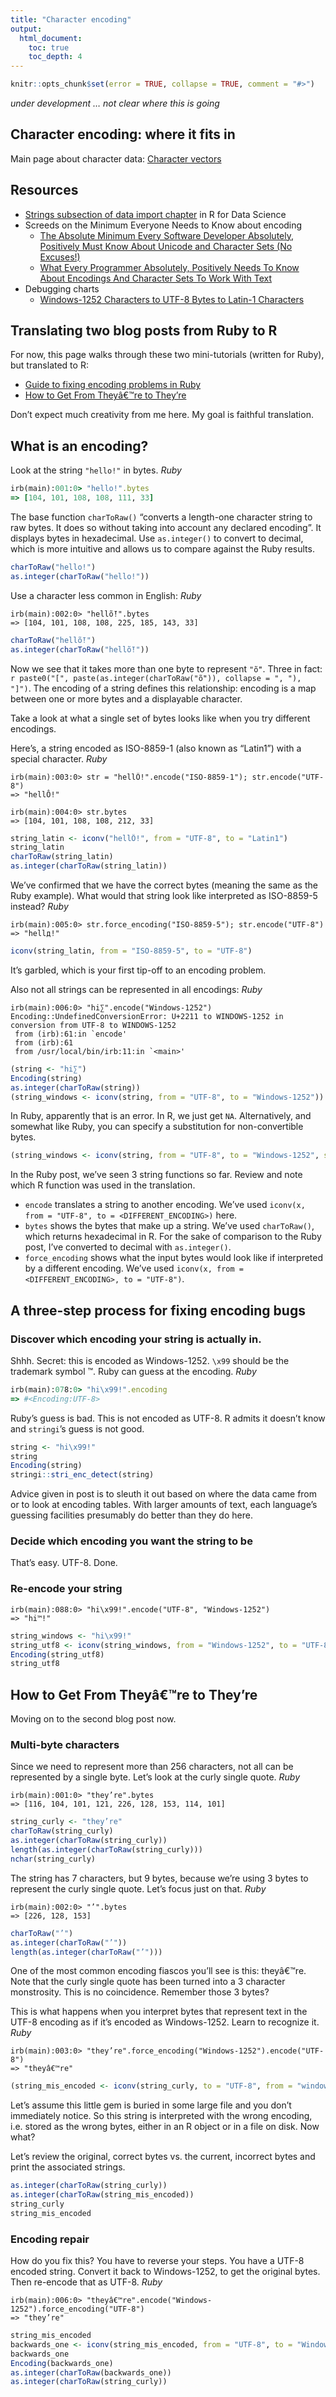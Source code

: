 ```yaml
---
title: "Character encoding"
output:
  html_document:
    toc: true
    toc_depth: 4
---
```


```r
knitr::opts_chunk$set(error = TRUE, collapse = TRUE, comment = "#>")
```

*under development ... not clear where this is going*

## Character encoding: where it fits in

Main page about character data: [Character vectors](block028_character-data.html)

## Resources

  * [Strings subsection of data import chapter](http://r4ds.had.co.nz/data-import.html#readr-strings) in R for Data Science
  * Screeds on the Minimum Everyone Needs to Know about encoding
    - [The Absolute Minimum Every Software Developer Absolutely, Positively Must Know About Unicode and Character Sets (No Excuses!)](http://www.joelonsoftware.com/articles/Unicode.html)
    - [What Every Programmer Absolutely, Positively Needs To Know About Encodings And Character Sets To Work With Text](http://kunststube.net/encoding/)
  * Debugging charts
    - [Windows-1252 Characters to UTF-8 Bytes to Latin-1 Characters](http://www.i18nqa.com/debug/utf8-debug.html)

## Translating two blog posts from Ruby to R

For now, this page walks through these two mini-tutorials (written for Ruby), but translated to R:

  * [Guide to fixing encoding problems in Ruby](http://www.justinweiss.com/articles/3-steps-to-fix-encoding-problems-in-ruby/)
  * [How to Get From Theyâ€™re to They’re](http://www.justinweiss.com/articles/how-to-get-from-theyre-to-theyre/)
  
Don't expect much creativity from me here. My goal is faithful translation.

## What is an encoding?

Look at the string `"hello!"` in bytes. *Ruby*
 
```ruby
irb(main):001:0> "hello!".bytes
=> [104, 101, 108, 108, 111, 33]
```
 
The base function `charToRaw()` "converts a length-one character string to raw bytes. It does so without taking into account any declared encoding". It displays bytes in hexadecimal. Use `as.integer()` to convert to decimal, which is more intuitive and allows us to compare against the Ruby results.

```r
charToRaw("hello!")
as.integer(charToRaw("hello!"))
```

Use a character less common in English: *Ruby*

```
irb(main):002:0> "hellṏ!".bytes
=> [104, 101, 108, 108, 225, 185, 143, 33]
```

```r
charToRaw("hellṏ!")
as.integer(charToRaw("hellṏ!"))
```

Now we see that it takes more than one byte to represent `"ṏ"`. Three in fact: `r paste0("[", paste(as.integer(charToRaw("ṏ")), collapse = ", "), "]")`. The encoding of a string defines this relationship: encoding is a map between one or more bytes and a displayable character.

Take a look at what a single set of bytes looks like when you try different encodings.

Here's, a string encoded as ISO-8859-1 (also known as "Latin1") with a special character. *Ruby*

```
irb(main):003:0> str = "hellÔ!".encode("ISO-8859-1"); str.encode("UTF-8")
=> "hellÔ!"

irb(main):004:0> str.bytes
=> [104, 101, 108, 108, 212, 33]
```

```r
string_latin <- iconv("hellÔ!", from = "UTF-8", to = "Latin1")
string_latin
charToRaw(string_latin)
as.integer(charToRaw(string_latin))
```

We've confirmed that we have the correct bytes (meaning the same as the Ruby example). What would that string look like interpreted as ISO-8859-5 instead? *Ruby*

```
irb(main):005:0> str.force_encoding("ISO-8859-5"); str.encode("UTF-8")
=> "hellд!"
```

```r
iconv(string_latin, from = "ISO-8859-5", to = "UTF-8")
```

It's garbled, which is your first tip-off to an encoding problem.

Also not all strings can be represented in all encodings: *Ruby*

```
irb(main):006:0> "hi∑".encode("Windows-1252")
Encoding::UndefinedConversionError: U+2211 to WINDOWS-1252 in conversion from UTF-8 to WINDOWS-1252
 from (irb):61:in `encode'
 from (irb):61
 from /usr/local/bin/irb:11:in `<main>'
```

```r
(string <- "hi∑")
Encoding(string)
as.integer(charToRaw(string))
(string_windows <- iconv(string, from = "UTF-8", to = "Windows-1252"))
```

In Ruby, apparently that is an error. In R, we just get `NA`. Alternatively, and somewhat like Ruby, you can specify a substitution for non-convertible bytes.

```r
(string_windows <- iconv(string, from = "UTF-8", to = "Windows-1252", sub = "?"))
```

In the Ruby post, we've seen 3 string functions so far. Review and note which R function was used in the translation.

  * `encode` translates a string to another encoding. We've used `iconv(x, from = "UTF-8", to = <DIFFERENT_ENCODING>)` here.
  * `bytes` shows the bytes that make up a string. We've used `charToRaw()`, which returns hexadecimal in R. For the sake of comparison to the Ruby post, I've converted to decimal with `as.integer()`.
  * `force_encoding` shows what the input bytes would look like if interpreted by a different encoding. We've used `iconv(x, from = <DIFFERENT_ENCODING>, to = "UTF-8")`.

## A three-step process for fixing encoding bugs

### Discover which encoding your string is actually in.

Shhh. Secret: this is encoded as Windows-1252. `\x99` should be the trademark symbol ™. Ruby can guess at the encoding. *Ruby*

```ruby
irb(main):078:0> "hi\x99!".encoding
=> #<Encoding:UTF-8>
```

Ruby's guess is bad. This is not encoded as UTF-8. R admits it doesn't know and `stringi`'s guess is not good.

```r
string <- "hi\x99!"
string
Encoding(string)
stringi::stri_enc_detect(string)
```

Advice given in post is to sleuth it out based on where the data came from or to look at encoding tables. With larger amounts of text, each language's guessing facilities presumably do better than they do here.

### Decide which encoding you want the string to be

That's easy. UTF-8. Done.

### Re-encode your string

```
irb(main):088:0> "hi\x99!".encode("UTF-8", "Windows-1252")
=> "hi™!"
```

```r
string_windows <- "hi\x99!"
string_utf8 <- iconv(string_windows, from = "Windows-1252", to = "UTF-8")
Encoding(string_utf8)
string_utf8
```

## How to Get From Theyâ€™re to They’re

Moving on to the second blog post now.

### Multi-byte characters

Since we need to represent more than 256 characters, not all can be represented by a single byte. Let's look at the curly single quote. *Ruby*

```
irb(main):001:0> "they’re".bytes
=> [116, 104, 101, 121, 226, 128, 153, 114, 101]
```

```r
string_curly <- "they’re"
charToRaw(string_curly)
as.integer(charToRaw(string_curly))
length(as.integer(charToRaw(string_curly)))
nchar(string_curly)
```

The string has 7 characters, but 9 bytes, because we're using 3 bytes to represent the curly single quote. Let's focus just on that. *Ruby*

```
irb(main):002:0> "’".bytes
=> [226, 128, 153]
```

```r
charToRaw("’")
as.integer(charToRaw("’"))
length(as.integer(charToRaw("’")))
```

One of the most common encoding fiascos you'll see is this: theyâ€™re. Note that the curly single quote has been turned into a 3 character monstrosity. This is no coincidence. Remember those 3 bytes?

This is what happens when you interpret bytes that represent text in the UTF-8 encoding as if it's encoded as Windows-1252. Learn to recognize it. *Ruby*

```
irb(main):003:0> "they’re".force_encoding("Windows-1252").encode("UTF-8")
=> "theyâ€™re"
```

```r
(string_mis_encoded <- iconv(string_curly, to = "UTF-8", from = "windows-1252"))
```

Let's assume this little gem is buried in some large file and you don't immediately notice. So this string is interpreted with the wrong encoding, i.e. stored as the wrong bytes, either in an R object or in a file on disk. Now what?

Let's review the original, correct bytes vs. the current, incorrect bytes and print the associated strings.

```r
as.integer(charToRaw(string_curly))
as.integer(charToRaw(string_mis_encoded))
string_curly
string_mis_encoded
```

### Encoding repair

How do you fix this? You have to reverse your steps. You have a UTF-8 encoded string. Convert it back to Windows-1252, to get the original bytes. Then re-encode that as UTF-8. *Ruby*

```
irb(main):006:0> "theyâ€™re".encode("Windows-1252").force_encoding("UTF-8")
=> "they’re"
```

```r
string_mis_encoded
backwards_one <- iconv(string_mis_encoded, from = "UTF-8", to = "Windows-1252")
backwards_one
Encoding(backwards_one)
as.integer(charToRaw(backwards_one))
as.integer(charToRaw(string_curly))
```

